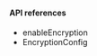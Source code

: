 <PlatformWrapper platform="android">
        
#### API references

-    <Link target="_blank" to="{{global.API_REF_ANDROID_ROOT}}/class_irtcengine.html#api_enableencryption">enableEncryption</Link>
-    <Link target="_blank" to="{{global.API_REF_ANDROID_ROOT}}/rtc_api_data_type.html#class_encryptionconfig">EncryptionConfig</Link>
</PlatformWrapper>

